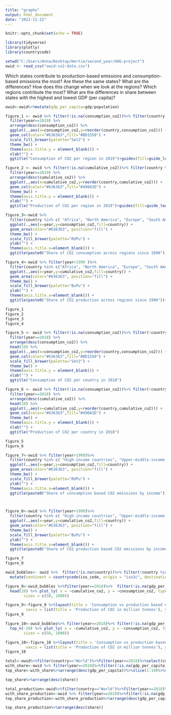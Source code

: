 ```yaml
---
title: "graphs"
output: html_document
date: "2022-11-22"
---
```


```r
knitr::opts_chunk$set(echo = TRUE)
```

```r
library(tidyverse)
library(plotly)
library(countrycode)
```

```r
setwd("C:/Users/Anna/Desktop/Hertie/second_year/GHG-project")
owid <- read_csv("owid-co2-data.csv")
```

Which states contribute to production-based emissions and consumption-based emissions the most? Are these the same states? What are the differences?
How does this change when we look at the regions? Which regions contribute the most? 
What are the differences in share between states with the highest and lowest GDP (per capita)?

```r
owid<-owid%>%mutate(gdp_per_capita=gdp/population)
```

```r
figure_1 <- owid %>% filter(!is.na(consumption_co2))%>% filter(country %in% c("World", "Africa", "North America", "Europe (excl. EU-28)", "South America", "Asia", "Australia", "Asia (excl. China & India)", "European Union (28)", "North America (excl. USA)", "Oceania"))%>%
  filter(year==2019) %>% 
  arrange(desc(consumption_co2)) %>% 
  ggplot(.,aes(x=consumption_co2,y=reorder(country,consumption_co2))) +
  geom_col(color="#636363",fill="#BD1550") +
  scale_fill_brewer(palette="Set2") +
  theme_bw() +
  theme(axis.title.y = element_blank()) +
  xlab("") +
  ggtitle("Consumption of CO2 per region in 2019")+guides(fill=guide_legend(title=" "))
```

```r
figure_2 <- owid %>% filter(!is.na(cumulative_co2))%>% filter(country %in% c("World", "Africa", "North America", "Europe (excl. EU-28)", "South America", "Asia", "Australia", "Asia (excl. China & India)", "European Union (28)", "North America (excl. USA)", "Oceania"))%>%
  filter(year==2019) %>% 
  arrange(desc(cumulative_co2)) %>% 
  ggplot(.,aes(x=cumulative_co2,y=reorder(country,cumulative_co2))) +
  geom_col(color="#636363",fill="#490A3D") +
  theme_bw() +
  theme(axis.title.y = element_blank()) +
  xlab("") +
  ggtitle("Production of CO2 per region in 2019")+guides(fill=guide_legend(title=" "))
```

```r
figure_3<-owid %>% 
  filter(country %in% c( "Africa", "North America", "Europe", "South America", "Asia", "Australia", "Asia (excl. China & India)", "North America (excl. USA)", "Oceania")) %>% 
  ggplot(.,aes(x=year,y=consumption_co2,fill=country)) +
  geom_area(color="#636363", position="fill") +
  theme_bw() +
  scale_fill_brewer(palette="RdPu") +
  ylab("") +
  theme(axis.title.x=element_blank()) +
  ggtitle(paste0("Share of CO2 consumption across regions since 1990"))+guides(fill=guide_legend(title=" "))
```

```r

figure_4<-owid %>% filter(year>1990 )%>%
  filter(country %in% c("Africa", "North America", "Europe", "South America", "Asia", "Australia", "Asia (excl. China & India)", "North America (excl. USA)", "Oceania")) %>% 
  ggplot(.,aes(x=year,y=cumulative_co2,fill=country)) +
  geom_area(color="#636363", position="fill") +
  theme_bw() +
  scale_fill_brewer(palette="BuPu") +
  ylab("") +
  theme(axis.title.x=element_blank()) +
  ggtitle(paste0("Share of CO2 production across regions since 1990"))+guides(fill=guide_legend(title=" "))
```

```r
figure_1
figure_2
figure_3
figure_4

```


```r
figure_5 <- owid %>% filter(!is.na(consumption_co2))%>% filter(!country %in% c("World", "Africa", "North America", "Europe (excl. EU-28)", "South America", "Asia", "Australia", "Asia (excl. China & India)", "European Union (28)", "Europe","Europe (excl. EU-27)", "European Union (27)", "High-income countries", "Upper-middle-income countries", "Lower-middle-income countries", "North America (excl. USA)","Oceania" ))%>%
  filter(year==2018) %>% 
  arrange(desc(consumption_co2)) %>% 
  head(10) %>% 
  ggplot(.,aes(x=consumption_co2,y=reorder(country,consumption_co2))) +
  geom_col(color="#636363",fill="#BD1550") +
  scale_fill_brewer(palette="Set2") +
  theme_bw() +
  theme(axis.title.y = element_blank()) +
  xlab("") +
  ggtitle("Consumption of CO2 per country in 2018")
```

```r
figure_6 <- owid %>% filter(!is.na(consumption_co2))%>% filter(!country %in% c("World", "Africa", "North America", "Europe (excl. EU-28)", "South America", "Asia", "Australia", "Asia (excl. China & India)", "European Union (28)", "Europe","Europe (excl. EU-27)", "European Union (27)", "High-income countries", "Upper-middle-income countries", "Lower-middle-income countries", "North America (excl. USA)",  "Oceania" ))%>%
  filter(year==2018) %>% 
  arrange(desc(cumulative_co2)) %>% 
  head(10) %>% 
  ggplot(.,aes(x=cumulative_co2,y=reorder(country,cumulative_co2))) +
  geom_col(color="#636363",fill="#490A3D") +
  theme_bw() +
  theme(axis.title.y = element_blank()) +
  xlab("") +
  ggtitle("Production of CO2 per country in 2018")
```


```r
figure_5
figure_6

```

```r
figure_7<-owid %>% filter(year>1990)%>%
  filter(country %in% c( "High-income countries", "Upper-middle-income countries", "Lower-middle-income countries", "Low-income countries")) %>% 
  ggplot(.,aes(x=year,y=consumption_co2,fill=country)) +
  geom_area(color="#636363", position="fill") +
  theme_bw() +
  scale_fill_brewer(palette="RdPu") +
  ylab("") +
  theme(axis.title.x=element_blank()) +
  ggtitle(paste0("Share of consumption based CO2 emissions by income"))+guides(fill=guide_legend(title=" "))



figure_8<-owid %>% filter(year>1990)%>%
  filter(country %in% c( "High-income countries", "Upper-middle-income countries", "Lower-middle-income countries", "Low-income countries")) %>% 
  ggplot(.,aes(x=year,y=cumulative_co2,fill=country)) +
  geom_area(color="#636363", position="fill") +
  theme_bw() +
  scale_fill_brewer(palette="BuPu") +
  ylab("") +
  theme(axis.title.x=element_blank()) +
  ggtitle(paste0("Share of CO2 production based CO2 emissions by income"))+guides(fill=guide_legend(title=" "))
```

```r
figure_7
figure_8
```

```r
owid_bubbles<- owid %>%  filter(!is.na(country))%>% filter(!country %in% c("World", "Africa", "North America", "Europe (excl. EU-28)", "South America", "Asia","Asia (excl. China & India)", "European Union (28)", "Europe","Europe (excl. EU-27)", "European Union (27)", "High-income countries", "Upper-middle-income countries", "Lower-middle-income countries", "North America (excl. USA)", "Oceania", "International transport", "Kuwaiti Oil Fires"))%>%
  mutate(continent = countrycode(iso_code, origin = "iso3c", destination = "continent"))

```

```r
figure_9<-owid_bubbles %>%filter(year==2018)%>%  filter(!is.na(gdp_per_capita)&!is.na(cumulative_co2)&!is.na(consumption_co2))%>%arrange(desc(gdp_per_capita)) %>% 
  head(20) %>% plot_ly( x = ~cumulative_co2, y = ~consumption_co2, type = 'scatter', mode = 'markers', size = ~gdp_per_capita, color = ~country, colors = 'Paired',
        sizes = c(50, 1000))

figure_9<-figure_9 %>%layout(title = 'Consumption vs production based emissions (top 20 by GDP per capita)',
         xaxis = list(title = 'Production of CO2 in million tonnes'), yaxis = list(title = 'Consumption of CO2 in million tonnes'))
figure_9
```



```r
figure_10<-owid_bubbles%>% filter(year==2018)%>% filter(!is.na(gdp_per_capita)&!is.na(cumulative_co2)&!is.na(consumption_co2))%>% arrange(desc(gdp_per_capita)) %>% 
  top_n(-20) %>% plot_ly( x = ~cumulative_co2, y = ~consumption_co2, type = 'scatter', mode = 'markers', size = ~gdp_per_capita, color = ~country, colors = 'Paired',
        sizes = c(50, 1000))

figure_10<-figure_10 %>%layout(title = 'Consumption vs production based emissions (bottom 20 by GDP per capita)',
         xaxis = list(title = 'Production of CO2 in million tonnes'), yaxis = list(title = 'Consumption of CO2 in million tonnes'))
figure_10
```

```r

total<-owid%>%filter(country=="World")%>%filter(year==2018)%>%select(consumption_co2)
with_share<-owid %>% filter(year==2018)%>%filter(!is.na(gdp_per_capita))%>%mutate(share=(consumption_co2/36646.14)*100)
top_share<-with_share%>%arrange(desc(gdp_per_capita))%>%slice(1:10)%>%select(country, share)

top_share%>%arrange(desc(share))
```


```r

total_production<-owid%>%filter(country=="World")%>%filter(year==2018)%>%select(cumulative_co2)
with_share_production<-owid %>% filter(year==2018)%>%filter(!is.na(gdp_per_capita))%>%mutate(share=(cumulative_co2/1625014)*100)
top_share_production<-with_share_production%>%arrange(desc(gdp_per_capita))%>%slice(1:10)%>%select(country, share)

top_share_production%>%arrange(desc(share))
```
